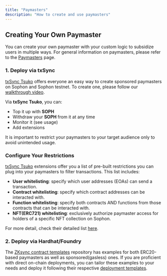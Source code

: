 ```yaml
---
title: "Paymasters"
description: "How to create and use paymasters"
---
```


## Creating Your Own Paymaster

You can create your own paymaster with your custom logic to subsidize users in multiple ways. For general information on paymasters, please refer to the [Paymasters](/architecture/paymasters) page.

### 1. Deploy via txSync

[txSync Tsuko](https://app.txsync.io/tsuko) offers everyone an easy way to create sponsored paymasters on Sophon and Sophon testnet. To create one, please follow our [walkthrough video](https://www.loom.com/share/bf5d2d2d774646eaa2aed3c71a822263?sid=7ba4d65f-465b-442e-b22a-30f52d75997d).

Via **txSync Tsuko**, you can:

- Top it up with **SOPH**
- Withdraw your **SOPH** from it at any time
- Monitor it (see usage)
- Add extensions

<Tip>
  It is important to restrict your paymasters to your target audience only to
  avoid unintended usage.
</Tip>

### Configure Your Restrictions

[txSync Tsuko](https://app.txsync.io/tsuko) extensions offer you a list of pre-built restrictions you can plug into your paymasters to filter transactions. This list includes:

- **User whitelisting**: specify which user addresses (EOAs) can send a transaction.
- **Contract whitelisting**: specify which contract addresses can be interacted with.
- **Function whitelisting**: specify both contracts AND functions from those contracts that can be interacted with.
- **NFT(ERC721) whitelisting**: exclusively authorize paymaster access for holders of a specific NFT collection on Sophon.

For more detail, check their detailed list [here](https://app.txsync.io/tsuko/restriction-catalog).

### 2. Deploy via Hardhat/Foundry

The [ZKsync contract templates](https://github.com/matter-labs/zksync-contract-templates/tree/main/templates/101/contracts/4-paymaster) repository has examples for both ERC20-based paymasters as well as sponsored(gasless) ones. If you are proficient with direct on-chain deployments, you can tailor these examples to your needs and deploy it following their respective [deployment templates](https://github.com/matter-labs/zksync-contract-templates/blob/main/templates/101/deploy/4-paymaster/gasless/deploy.ts).
